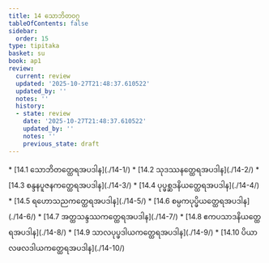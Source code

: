 ```yaml
---
title: 14 သောဘိတဝဂ္ဂ
tableOfContents: false
sidebar:
  order: 15
type: tipitaka
basket: su
book: ap1
review:
  current: review
  updated: '2025-10-27T21:48:37.610522'
  updated_by: ''
  notes: ''
  history:
  - state: review
    date: '2025-10-27T21:48:37.610522'
    updated_by: ''
    notes: ''
    previous_state: draft
---
```



<ReviewStatus review={frontmatter.review} showDetails={true} />

<HypothesisAnnotation frontmatter={frontmatter} />

<DynamicBreadcrumb />



<TableOfContents book="ap1" section="14">
* [14.1 သောဘိတတ္ထေရအပဒါန](./14-1/)
* [14.2 သုဒဿနတ္ထေရအပဒါန](./14-2/)
* [14.3 စန္ဒနပူဇနကတ္ထေရအပဒါန](./14-3/)
* [14.4 ပုပ္ဖစ္ဆဒနိယတ္ထေရအပဒါန](./14-4/)
* [14.5 ရဟောသညကတ္ထေရအပဒါန](./14-5/)
* [14.6 စမ္ပကပုပ္ဖိယတ္ထေရအပဒါန](./14-6/)
* [14.7 အတ္ထသန္ဒဿကတ္ထေရအပဒါန](./14-7/)
* [14.8 ဧကပသာဒနိယတ္ထေရအပဒါန](./14-8/)
* [14.9 သာလပုပ္ဖဒါယကတ္ထေရအပဒါန](./14-9/)
* [14.10 ပိယာလဖလဒါယကတ္ထေရအပဒါန](./14-10/)
</TableOfContents>